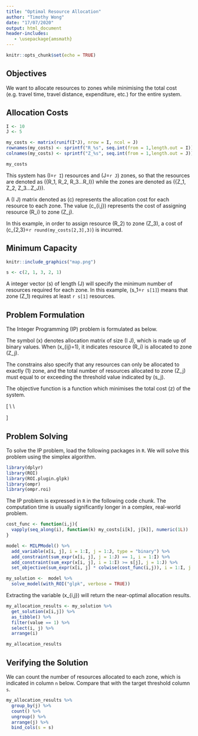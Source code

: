 ```yaml
---
title: "Optimal Resource Allocation"
author: "Timothy Wong"
date: "17/07/2020"
output: html_document
header-includes:
   - \usepackage{amsmath}
---
```


```r
knitr::opts_chunk$set(echo = TRUE)
```

## Objectives

We want to allocate resources to zones while minimising the total cost (e.g. travel time, travel distance, expenditure, etc.) for the entire system.

## Allocation Costs

```r
I <- 10
J <- 5

my_costs <- matrix(runif(I*J), nrow = I, ncol = J)
rownames(my_costs) <- sprintf("R_%s", seq.int(from = 1,length.out = I))
colnames(my_costs) <- sprintf("Z_%s", seq.int(from = 1,length.out = J))

my_costs
```

This system has \(I=`r I`\) resources and \(J=`r J`\) zones, so that the resources are denoted as \(\{R_1, R_2, R_3...R_I\}\) while the zones are denoted as \(\{Z_1, Z_2, Z_3...Z_J\}\).

A \(I \times J\) matrix denoted as \(c\) represents the allocation cost for each resource to each zone. The value \(c_{i,j}\) represents the cost of assigning resource \(R_i\) to zone \(Z_j\). 

In this example, in order to assign resource \(R_2\) to zone \(Z_3\), a cost of \(c_{2,3}=`r round(my_costs[2,3],3)`\) is incurred.

## Minimum Capacity

```r
knitr::include_graphics("map.png")
```

```r
s <- c(2, 1, 3, 2, 1)
```

A integer vector \(s\) of length \(J\) will specify the minimum number of resources required for each zone. In this example, \(s_1=`r s[1]`\)  means that zone \(Z_1\) requires at least `r s[1]` resources.

## Problem Formulation

The Integer Programming (IP) problem is formulated as below. 

The symbol \(x\) denotes allocation matrix of size \(I \times J\), which is made up of binary values. When \(x_{ij}=1\), it indicates resource \(R_i\) is allocated to zone \(Z_j\). 

The constrains also specify that any resources can only be allocated to exactly \(1\) zone, and the total number of resources allocated to zone \(Z_j\) must equal to or exceeding the threshold value indicated by \(s_j\).

The objective function is a function which minimises the total cost \(z\) of the system.

\[
\begin{aligned}
& \text{Let} & I & = \text{No. of resources} \\
& & J & = \text{No. of zones} \\
& & x & = \text{Allocation matrix} \\
& & c & = \text{Cost matrix} \\
& & s & = \text{Minimum no. of resources} \\
\end{aligned}
\\
\\
\begin{aligned}
  & \text{Minimise} & z & = \sum_{i=1}^{I}\sum_{j=1}^{J}x_{ij}c_{ij} \\
  & \text{Subject to} & x_{ij} & \in \{{0,1\}} & \forall &i &=1,2,3,...,I \\
  &&&&& j &=1,2,3,...,J \\
  & & \sum_{j=1}^{J}x_{ij} & = 1 & \forall &i &=1,2,3,...,I \\
  & & \sum_{i=1}^{I}x_{ij} & \geq s_{j} & \forall &j &=1,2,3,...,J
\end{aligned}
\]

## Problem Solving

To solve the IP problem, load the following packages in `R`. We will solve this problem using the simplex algorithm.

```r
library(dplyr)
library(ROI)
library(ROI.plugin.glpk)
library(ompr)
library(ompr.roi)
```

The IP problem is expressed in `R` in the following code chunk. The computation time is usually significantly longer in a complex, real-world problem.

```r

cost_func <- function(i,j){
  vapply(seq_along(i), function(k) my_costs[i[k], j[k]], numeric(1L))
}

model <- MILPModel() %>%
  add_variable(x[i, j], i = 1:I, j = 1:J, type = "binary") %>%
  add_constraint(sum_expr(x[i, j], j = 1:J) == 1, i = 1:I) %>%
  add_constraint(sum_expr(x[i, j], i = 1:I) >= s[j], j = 1:J) %>%
  set_objective(sum_expr(x[i, j] * colwise(cost_func(i,j)), i = 1:I, j = 1:J), sense = "min")

my_solution <-  model %>% 
  solve_model(with_ROI("glpk", verbose = TRUE))
```

Extracting the variable \(x_{i,j}\) will return the near-optimal allocation results.

```r
my_allocation_results <- my_solution %>%
  get_solution(x[i,j]) %>% 
  as_tibble() %>%
  filter(value == 1) %>%
  select(i, j) %>%
  arrange(i)

my_allocation_results
```

## Verifying the Solution

We can count the number of resources allocated to each zone, which is indicated in column `n` below. Compare that with the target threshold column `s`.

```r
my_allocation_results %>%
  group_by(j) %>%
  count() %>%
  ungroup() %>%
  arrange(j) %>%
  bind_cols(s = s)
```